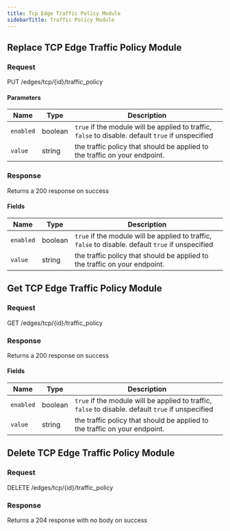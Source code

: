 ```yaml
---
title: Tcp Edge Traffic Policy Module
sidebarTitle: Traffic Policy Module
---
```



## Replace TCP Edge Traffic Policy Module

### Request

PUT /edges/tcp/\{id\}/traffic_policy

<TCPEdgeTrafficPolicyModuleReplaceRequest />

#### Parameters

| Name      | Type    | Description                                                                                        |
| --------- | ------- | -------------------------------------------------------------------------------------------------- |
| `enabled` | boolean | `true` if the module will be applied to traffic, `false` to disable. default `true` if unspecified |
| `value`   | string  | the traffic policy that should be applied to the traffic on your endpoint.                         |

### Response

Returns a 200 response on success

<TCPEdgeTrafficPolicyModuleReplaceResponse />

#### Fields

| Name      | Type    | Description                                                                                        |
| --------- | ------- | -------------------------------------------------------------------------------------------------- |
| `enabled` | boolean | `true` if the module will be applied to traffic, `false` to disable. default `true` if unspecified |
| `value`   | string  | the traffic policy that should be applied to the traffic on your endpoint.                         |

## Get TCP Edge Traffic Policy Module

### Request

GET /edges/tcp/\{id\}/traffic_policy

<TCPEdgeTrafficPolicyModuleGetRequest />

### Response

Returns a 200 response on success

<TCPEdgeTrafficPolicyModuleGetResponse />

#### Fields

| Name      | Type    | Description                                                                                        |
| --------- | ------- | -------------------------------------------------------------------------------------------------- |
| `enabled` | boolean | `true` if the module will be applied to traffic, `false` to disable. default `true` if unspecified |
| `value`   | string  | the traffic policy that should be applied to the traffic on your endpoint.                         |

## Delete TCP Edge Traffic Policy Module

### Request

DELETE /edges/tcp/\{id\}/traffic_policy

<TCPEdgeTrafficPolicyModuleDeleteRequest />

### Response

Returns a 204 response with no body on success
